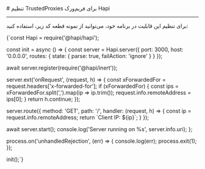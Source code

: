 

<Layout>
<Head>
<title>مستندات پیکربندی و تنظیمات TrustedProxies در Hapi - لیارا</title>
<meta property="og:title" content="مستندات خدمات رایانش ابری لیارا" />
<meta property="og:description" content="مستندات مربوط به نحوه پیکربندی و تنظیم TrustedProxies در Hapi در پلتفرم NodeJS در لیارا"  />
<meta property="og:image" content="https://files.liara.ir/liara/logos/liara-poster.jpg" />
</Head>
# تنظیم TrustedProxies برای فریم‌ورک Hapi
<hr className="mb-2" />

برای تنظیم این قابلیت در برنامه خود، می‌توانید از نمونه قطعه کد زیر، استفاده کنید:
<div className="h-2" />
<div dir='ltr'>
    <Highlight className="bash">
        {`const Hapi = require('@hapi/hapi');

const init = async () => {
  const server = Hapi.server({
    port: 3000,
    host: '0.0.0.0',
    routes: {
      state: {
        parse: true, 
        failAction: 'ignore'
      }
    }
  });

  await server.register(require('@hapi/inert'));

  server.ext('onRequest', (request, h) => {
    const xForwardedFor = request.headers['x-forwarded-for'];
    if (xForwardedFor) {
      const ips = xForwardedFor.split(',').map(ip => ip.trim());
      request.info.remoteAddress = ips[0];
    }
    return h.continue;
  });

  server.route({
    method: 'GET',
    path: '/',
    handler: (request, h) => {
      const ip = request.info.remoteAddress;
      return \`Client IP: \${ip}\`;
    }
  });

  await server.start();
  console.log('Server running on %s', server.info.uri);
};

process.on('unhandledRejection', (err) => {
  console.log(err);
  process.exit(1);
});

init();`}
    </Highlight>
</div>
<div className="h-2" />

</Layout>